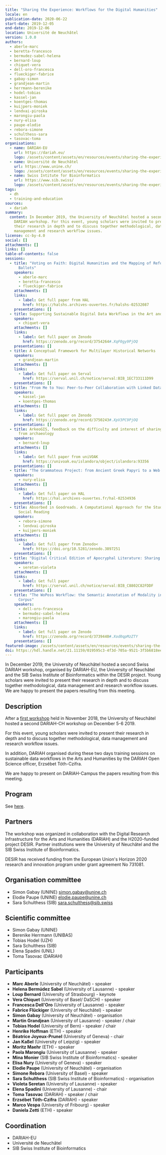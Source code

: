 ```yaml
---
title: "Sharing the Experience: Workflows for the Digital Humanities"
locale: en
publication-date: 2020-06-22
start-date: 2019-12-05
end-date: 2019-12-06
location: Université de Neuchâtel
version: 1.0.0
authors:
  - aberle-marc
  - beretta-francesco
  - bermudez-sabel-helena
  - bernard-loup
  - chiquet-vera
  - dell-oro-francesca
  - flueckiger-fabrice
  - gabay-simon
  - grandjean-martin
  - herrmann-berenike
  - hodel-tobias
  - kassel-jan
  - koentges-thomas
  - kuijpers-moniek
  - lendvai-piroska
  - marongiu-paola
  - nury-elisa
  - paupe-elodie
  - rebora-simone
  - schulthess-sara
  - tasovac-toma
organisations:
  - name: DARIAH-EU
    url: https://dariah.eu/
    logo: /assets/content/assets/en/resources/events/sharing-the-experience-workflows-for-the-digital-humanities/dariah-eu-white.png
  - name: Université de Neuchâtel
    url: https://www.unine.ch/
    logo: /assets/content/assets/en/resources/events/sharing-the-experience-workflows-for-the-digital-humanities/unine-blanc.png
  - name: Swiss Intitute for Bioinformatics
    url: https://www.sib.swiss/
    logo: /assets/content/assets/en/resources/events/sharing-the-experience-workflows-for-the-digital-humanities/sib1.png
tags:
  - dh
  - training-and-education
sources:
  - dariah
summary:
  content: In December 2019, the University of Neuchâtel hosted a second Swiss
    DARIAH workshop. For this event, young scholars were invited to present
    their research in depth and to discuss together methodological, data
    management and research workflow issues.
license: cc-by-4.0
social: []
attachments: []
links: []
table-of-contents: false
sessions:
  - title: "Voting on Faith: Digital Humanities and the Mapping of Reformation
      Ballots"
    speakers:
      - aberle-marc
      - beretta-francesco
      - flueckiger-fabrice
    attachments: []
    links:
      - label: Get full paper from HAL
        href: https://halshs.archives-ouvertes.fr/halshs-02532087
    presentations: []
  - title: Supporting Sustainable Digital Data Workflows in the Art and Humanities
    speakers:
      - chiquet-vera
    attachments: []
    links:
      - label: Get full paper on Zenodo
        href: https://zenodo.org/record/3754264#.XqF0gy9PjOQ
    presentations: []
  - title: A Conceptual Framework for Multilayer Historical Networks
    speakers:
      - grandjean-martin
    attachments: []
    links:
      - label: Get full paper on Serval
        href: https://serval.unil.ch/notice/serval:BIB_1EC733111D99
    presentations: []
  - title: "From Me to You: Peer-to-Peer Collaboration with Linked Data"
    speakers:
      - kassel-jan
      - koentges-thomas
    attachments: []
    links:
      - label: Get full paper on Zenodo
        href: https://zenodo.org/record/3750243#.XpV3PC9PjOQ
    presentations: []
  - title: ArkeoGIS, feedback on the difficulty and interest of sharing digital data
      from archaeology
    speakers:
      - bernard-loup
    attachments: []
    links:
      - label: Get full paper from uniVOAK
        href: https://univoak.eu/islandora/object/islandora:93356
    presentations: []
  - title: "The Grammateus Project: from Ancient Greek Papyri to a Web Application"
    speakers:
      - nury-elisa
    attachments: []
    links:
      - label: Get full paper on HAL
        href: https://hal.archives-ouvertes.fr/hal-02534936
    presentations: []
  - title: Absorbed in Goodreads. A Computational Approach for the Study of Online
      Social Reading
    speakers:
      - rebora-simone
      - lendvai-piroska
      - kuijpers-moniek
    attachments: []
    links:
      - label: Get full paper from Zenodo<
        href: https://doi.org/10.5281/zenodo.3897251
    presentations: []
  - title: "Digital Critical Edition of Apocryphal Literature: Sharing the Pipeline"
    speakers:
      - seretan-violeta
    attachments: []
    links:
      - label: Get full paper
        href: https://serval.unil.ch/notice/serval:BIB_C8802C82FDDF
    presentations: []
  - title: "The WoPoss Workflow: the Semantic Annotation of Modality in a Diachronic
      Corpus"
    speakers:
      - dell-oro-francesca
      - bermudez-sabel-helena
      - marongiu-paola
    attachments: []
    links:
      - label: Get full paper on Zenodo
        href: https://zenodo.org/record/3739440#.Xod0qpMzZTY
    presentations: []
featured-image: /assets/content/assets/en/resources/events/sharing-the-experience-workflows-for-the-digital-humanities/featured-image.png
doi: https://hdl.handle.net/21.11159/019595c3-4f3d-705a-9521-3f5b6818ee47
---
```

In December 2019, the University of Neuchâtel hosted a second Swiss DARIAH workshop, organised by DARIAH-EU, the University of Neuchâtel and the SIB Swiss Institute of Bioinformatics within the DESIR project. Young scholars were invited to present their research in depth and to discuss together methodological, data management and research workflow issues. We are happy to present the papers resulting from this meeting.

<Disclosure title="About this event">

## Description

After a [first workshop](https://www.unine.ch/dariah-ch/home.html) held in November 2018, the University of Neuchâtel hosted a second DARIAH-CH workshop on December 5-6 2019.

For this event, young scholars were invited to present their research in depth and to discuss together methodological, data management and research workflow issues.

In addition, DARIAH organised during these two days training sessions on sustainable data workflows in the Arts and Humanities by the DARIAH Open Science officer, Erzsébet Tóth-Czifra.

We are happy to present on DARIAH-Campus the papers resulting from this meeting.

## Program

See [here](https://dariah-ch-ws19.sciencesconf.org/program).

## Partners

The workshop was organized in collaboration with the Digital Research Infrastructure for the Arts and Humanities (DARIAH) and the H2020-funded project DESIR. Partner institutions were the University of Neuchâtel and the SIB Swiss Institute of Bioinformatics.

DESIR has received funding from the European Union's Horizon 2020 research and innovation program under grant agreement No 731081.

## Organisation committee

- Simon Gabay (UNINE) [simon.gabay@unine.ch](mailto:simon.gabay@unine.ch)
- Elodie Paupe (UNINE) [elodie.paupe@unine.ch](mailto:elodie.paupe@unine.ch)
- Sara Schulthess (SIB) [sara.schulthess@sib.swiss](mailto:sara.schulthess@sib.swiss)

## Scientific committee

- Simon Gabay (UNINE)
- Berenike Herrmann (UNIBAS)
- Tobias Hodel (UZH)
- Sara Schulthess (SIB)
- Elena Spadini (UNIL)
- Toma Tasovac (DARIAH)

## Participants

- **Marc Aberle** (University of Neuchâtel) - speaker
- **Helena Bermúdez Sabel** (University of Lausanne) - speaker
- **Loup Bernard** (University of Strasbourg) - keynote
- **Vera Chiquet** (University of Basel/ DaSCH) - speaker
- **Francesca Dell'Oro** (University of Lausanne) - speaker
- **Fabrice Flückiger** (University of Neuchâtel) - speaker
- **Simon Gabay** (University of Neuchâtel) - organisation
- **Martin Grandjean** (University of Lausanne) - speaker / chair
- **Tobias Hodel** (University of Bern) - speaker / chair
- **Henrike Hoffman** (ETH) - speaker
- **Béatrice Joyeux-Prunel** (University of Geneva) - chair
- **Jan Kaßel** (University of Leipzig) - speaker
- **Moritz Maehr** (ETH) - speaker
- **Paola Marongiu** (University of Lausanne) - speaker
- **Mina Monier** (SIB Swiss Institute of Bioinformatics) - speaker
- **Elisa Nury** (University of Geneva) - speaker
- **Elodie Paupe** (University of Neuchâtel) - organisation
- **Simone Rebora** (University of Basel) - speaker
- **Sara Schulthess** (SIB Swiss Institute of Bioinformatics) - organisation
- **Violeta Seretan** (University of Lausanne) - speaker
- **Elena Spadini** (University of Lausanne) - chair
- **Toma Tasovac** (DARIAH) - speaker / chair
- **Erzsébet Tóth-Czifra** (DARIAH) - speaker
- **Marco Vespa** (University of Fribourg) - speaker
- **Daniela Zetti** (ETH) - speaker

## Coordination

- DARIAH-EU
- Université de Neuchâtel
- SIB Swiss Institute of Bioinformatics

</Disclosure>
